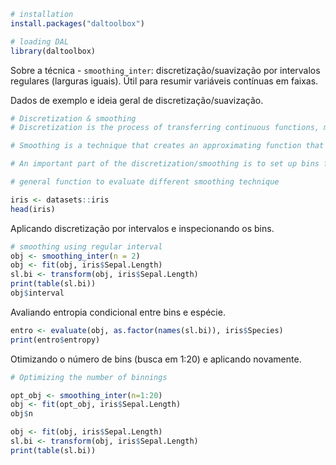 ```r
# installation 
install.packages("daltoolbox")

# loading DAL
library(daltoolbox) 
```

Sobre a técnica
- `smoothing_inter`: discretização/suavização por intervalos regulares (larguras iguais). Útil para resumir variáveis contínuas em faixas.

Dados de exemplo e ideia geral de discretização/suavização.
```r
# Discretization & smoothing
# Discretization is the process of transferring continuous functions, models, variables, and equations into discrete counterparts. 

# Smoothing is a technique that creates an approximating function that attempts to capture important patterns in the data while leaving out noise or other fine-scale structures/rapid phenomena.

# An important part of the discretization/smoothing is to set up bins for proceeding the approximation.

# general function to evaluate different smoothing technique

iris <- datasets::iris
head(iris)
```

Aplicando discretização por intervalos e inspecionando os bins.
```r
# smoothing using regular interval
obj <- smoothing_inter(n = 2)  
obj <- fit(obj, iris$Sepal.Length)
sl.bi <- transform(obj, iris$Sepal.Length)
print(table(sl.bi))
obj$interval
```

Avaliando entropia condicional entre bins e espécie.
```r
entro <- evaluate(obj, as.factor(names(sl.bi)), iris$Species)
print(entro$entropy)
```

Otimizando o número de bins (busca em 1:20) e aplicando novamente.
```r
# Optimizing the number of binnings

opt_obj <- smoothing_inter(n=1:20)
obj <- fit(opt_obj, iris$Sepal.Length)
obj$n
```

```r
obj <- fit(obj, iris$Sepal.Length)
sl.bi <- transform(obj, iris$Sepal.Length)
print(table(sl.bi))
```

